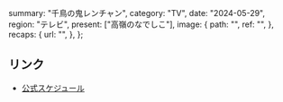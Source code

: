   summary: "千鳥の鬼レンチャン",
  category: "TV",
  date: "2024-05-29",
  region: "テレビ",
  present: ["高嶺のなでしこ"],
  image: {
    path: "",
    ref: "",
  },
  recaps: {
    url: "",
  },
};

## リンク

- [公式スケジュール](https://takanenonadeshiko.jp/?p=2088)

